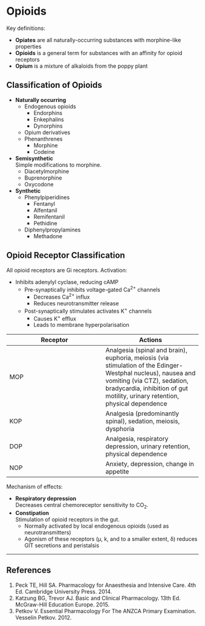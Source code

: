 # Opioids

Key definitions:

* **Opiates** are all naturally-occurring substances with morphine-like properties
* **Opioids** is a general term for substances with an affinity for opioid receptors
* **Opium** is a mixture of alkaloids from the poppy plant

## Classification of Opioids

* **Naturally occurring**\
    * Endogenous opioids
        * Endorphins
        * Enkephalins
        * Dynorphins
    * Opium derivatives
    * Phenanthrenes
        * Morphine
        * Codeine
* **Semisynthetic**\
Simple modifications to morphine.
    * Diacetylmorphine
    * Buprenorphine
    * Oxycodone
* **Synthetic**
    * Phenylpiperidines
        * Fentanyl
        * Alfentanil
        * Remifentanil
        * Pethidine
    * Diphenylpropylamines
        * Methadone

## Opioid Receptor Classification

All opioid receptors are Gi receptors. Activation:

* Inhibits adenylyl cyclase, reducing cAMP
    * Pre-synaptically inhibits voltage-gated Ca^2+^ channels
        * Decreases Ca^2+^ influx
        * Reduces neurotransmitter release
    * Post-synaptically stimulates activates K^+^ channels
        * Causes K^+^ efflux
        * Leads to membrane hyperpolarisation

|Receptor|Actions|Notable Properties
|--|--|
|MOP|Analgesia (spinal and brain), euphoria, meiosis (via stimulation of the Edinger-Westphal nucleus), nausea and vomiting (via CTZ), sedation, bradycardia, inhibition of gut motility, urinary retention, physical dependence|Only opioid receptor to cause nausea/vomiting
|KOP|Analgesia (predominantly spinal), sedation, meiosis, dysphoria|Less respiratory depression
|DOP|Analgesia, respiratory depression, urinary retention, physical dependence|Minimal constipation
|NOP|Anxiety, depression, change in appetite|Hyperalgesia at low doses, analgesic at high doses

Mechanism of effects:

* **Respiratory depression**\
Decreases central chemoreceptor sensitivity to CO~2~.
* **Constipation**\
Stimulation of opioid receptors in the gut.
    * Normally activated by local endogenous opioids (used as neurotransmitters)
    * Agonism of these receptors (µ, k, and to a smaller extent, δ) reduces GIT secretions and peristalsis

---

## References

1. Peck TE, Hill SA. Pharmacology for Anaesthesia and Intensive Care. 4th Ed. Cambridge University Press. 2014.\
2. Katzung BG, Trevor AJ. Basic and Clinical Pharmacology. 13th Ed. McGraw-Hill Education Europe. 2015.
3. Petkov V. Essential Pharmacology For The ANZCA Primary Examination. Vesselin Petkov. 2012.